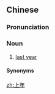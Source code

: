 ==Chinese==
{{zh-forms}}

===Pronunciation===
{{zh-pron
|m=shàngnián
|c=soeng6 nin4-2
|mn=xm:siōng-nî
|cat=n
}}

===Noun===
{{zh-noun}}

# {{lb|zh|chiefly|dialectal}} [[last year]]

====Synonyms====
{{zh-dial|去年}}

[[zh:上年]]